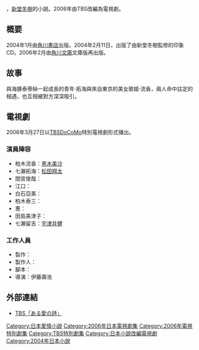 {{Infobox Book | <!-- See [[Wikipedia:WikiProject_Novels|Wikipedia:WikiProject Novels]] or [[Wikipedia:WikiProject_Books|Wikipedia:WikiProject Books]] -->
| name          = 愛之詩
| title_orig    = ある愛の詩
| translator    = 
| image         = File:Aruai logo.jpg
| image_caption = 改编为TBS《愛之詩》戲劇时使用的标志
| author        = [[新堂冬樹|新堂冬樹]]
| illustrator   = 
| cover_artist  = 
| country       = [[日本|日本]]
| language      = [[日文|日文]]
| series        = 
| genre         = 愛情小說
| publisher     = 角川書店<Br>華文：[[台灣角川|台灣角川]]
| release_date  = 2004年1月<Br>華文:2009年2月11日
| english_release_date =
| media_type    = 
| pages         = 日文：<Br>華文：420
| isbn          = ISBN 	 9789861749563 
| preceded_by   = 
| followed_by   = 
}}
{{文學}}
{{日本作品|愛之詩|ある愛の詩|Love Story}}，[[新堂冬樹|新堂冬樹]]的小說。2006年由TBS改編為電視劇。

== 概要 ==
2004年1月由[[角川書店|角川書店]]出版。2004年2月11日，出版了由新堂冬樹監修的印象CD。2006年2月由[[角川文庫|角川文庫]]文庫版再出版。
== 故事 ==
與海豚泰蒂絲一起成長的青年·拓海與來自東京的美女歌姬·流香，兩人命中註定的相遇，也互相被對方深深吸引。
== 電視劇 ==
2006年3月27日以[[TBS電視|TBS]]DoCoMo特別電視劇形式播出。
=== 演員陣容 ===
* 柏木流香：[[黑木美沙|黑木美沙]]
* 七瀨拓海：[[松田翔太|松田翔太]]
* 間宮俊哉：{{tsl|ja|内田朝陽|內田朝陽}}
* 江口{{lang|ja|あきら}}：{{tsl|ja|佐野泰臣|佐野泰臣}}
* 白石亞美：{{tsl|ja|佐藤めぐみ|佐藤めぐみ}}
* 柏木泰三：{{tsl|ja|神田正輝|神田正輝}}
* 惠：{{tsl|ja|中越典子|中越典子}}
* 田島美津子：{{tsl|ja|浅野ゆう子|淺野裕子}}
* 七瀨留吉：[[宇津井健|宇津井健]]
=== 工作人員 ===
* 製作：{{tsl|ja|ファインエンターテイメント|FINE Entertainment}}
* 製作人：{{tsl|ja|森川真行|森田真行}}
* 腳本：{{lang|ja|いとう斗士八}}
* 導演：伊藤壽浩

== 外部連結 ==
* [http://www.tbs.co.jp/aruai/ TBS「ある愛の詩」] {{Wayback|url=http://www.tbs.co.jp/aruai/ |date=20060405031143 }} {{ja}}

{{DEFAULTSORT:A}}
[[Category:日本愛情小說|Category:日本愛情小說]]
[[Category:2006年日本電視劇集|Category:2006年日本電視劇集]]
[[Category:2006年電視特別劇集|Category:2006年電視特別劇集]]
[[Category:TBS特別劇集|Category:TBS特別劇集]]
[[Category:日本小說改編電視劇|Category:日本小說改編電視劇]]
[[Category:2004年日本小說|Category:2004年日本小說]]
